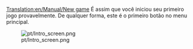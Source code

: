[[Translation:en/Manual/New game]]
{{pt/Interface}}
É assim que você iniciou seu primeiro jogo provavelmente.
De qualquer forma, este é o primeiro botão no menu principal.

[[File:pt/Intro screen.png]]